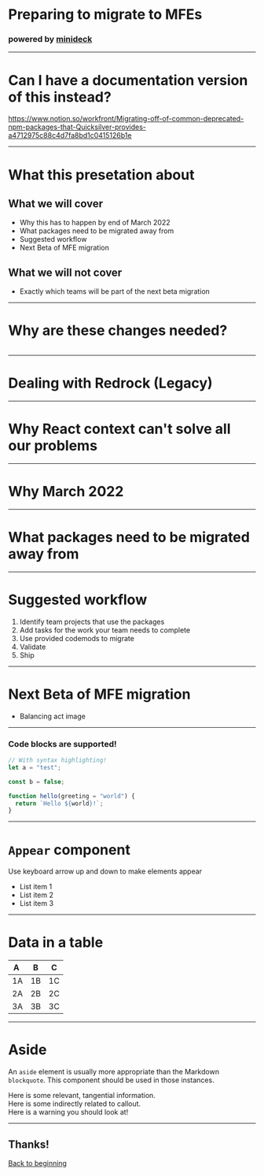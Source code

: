 # Preparing to migrate to MFEs

### powered by [minideck](https://github.com/filoxo/minideck)

---

# Can I have a documentation version of this instead?

https://www.notion.so/workfront/Migrating-off-of-common-deprecated-npm-packages-that-Quicksilver-provides-a4712975c88c4d7fa8bd1c0415126b1e

---

# What this presetation about

## What we will cover
- Why this has to happen by end of March 2022
- What packages need to be migrated away from
- Suggested workflow
- Next Beta of MFE migration

## What we will not cover
- Exactly which teams will be part of the next beta migration

---

# Why are these changes needed?

<img src={NowAndLater} alt="" className="" />

---

# Dealing with Redrock (Legacy)

---

# Why React context can't solve all our problems

---

# Why March 2022

---

# What packages need to be migrated away from

---

# Suggested workflow

1. Identify team projects that use the packages
2. Add tasks for the work your team needs to complete
3. Use provided codemods to migrate
4. Validate
5. Ship

---

# Next Beta of MFE migration

- Balancing act image


---

### Code blocks are supported!

```js
// With syntax highlighting!
let a = "test";

const b = false;

function hello(greeting = "world") {
  return `Hello ${world}!`;
}
```

---

# `Appear` component

Use keyboard arrow up and down to make elements appear

- <Appear>List item 1</Appear>
- <Appear>List item 2</Appear>
- <Appear>List item 3</Appear>

---

# Data in a table

| A   | B   | C   |
| --- | --- | --- |
| 1A  | 1B  | 1C  |
| 2A  | 2B  | 2C  |
| 3A  | 3B  | 3C  |

---

<div className="mx-auto w-auto sm:w-3/4 lg:w-1/2">

# Aside

An `aside` element is usually more appropriate than the Markdown `blockquote`. This component should be used in those instances.

<Aside>Here is some relevant, tangential information.</Aside>
<Aside info>Here is some indirectly related to callout.</Aside>
<Aside warning>Here is a warning you should look at!</Aside>

</div>

---

## Thanks! 

[Back to beginning](/#/0)